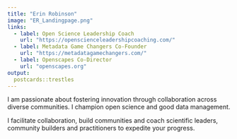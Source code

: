```yaml
---
title: "Erin Robinson"
image: "ER_Landingpage.png"
links:
  - label: Open Science Leadership Coach
    url: "https://openscienceleadershipcoaching.com/"
  - label: Metadata Game Changers Co-Founder
    url: "https://metadatagamechangers.com/"
  - label: Openscapes Co-Director
    url: "openscapes.org"
output:
  postcards::trestles
---
```


I am passionate about fostering innovation through collaboration across diverse communities. I champion open science and good data management.

I facilitate collaboration, build communities and coach scientific leaders, community builders and practitioners to expedite your progress.
